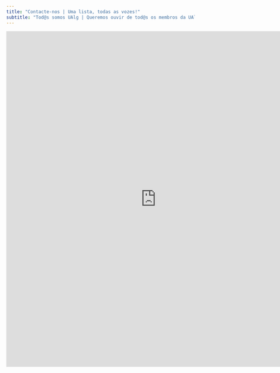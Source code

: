 ```yaml
---
title: "Contacte-nos | Uma lista, todas as vozes!"
subtitle: "Tod@s somos UAlg | Queremos ouvir de tod@s os membros da UAlg."
---
```



<iframe src="https://docs.google.com/forms/d/e/1FAIpQLSfaRDTJ-pcOL2_rfOS2RNTxy0VVNpwQsWQoC6Gwn8HCIMF--w/viewform?embedded=true" width="800" height="900" frameborder="0" marginheight="0" marginwidth="0">Loading…</iframe>



